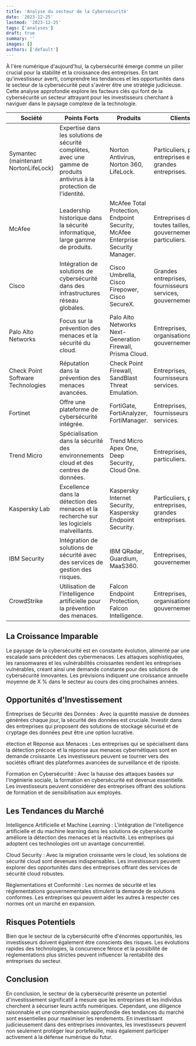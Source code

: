 ```yaml
---
title: 'Analyse du secteur de la Cybersécurité'
date: '2023-12-25'
lastmod: '2023-12-25'
tags: ['analyses']
draft: true
summary: ''
images: []
authors: ['default']
---
```


À l'ère numérique d'aujourd'hui, la cybersécurité émerge comme un pilier crucial pour la stabilité et la croissance des entreprises. En tant qu'investisseur averti, comprendre les tendances et les opportunités dans le secteur de la cybersécurité peut s'avérer être une stratégie judicieuse. Cette analyse approfondie explore les facteurs clés qui font de la cybersécurité un secteur attrayant pour les investisseurs cherchant à naviguer dans le paysage complexe de la technologie.

| Société                              | Points Forts                                                                                                            | Produits                                                                        | Clients                                                       |
| ------------------------------------ | ----------------------------------------------------------------------------------------------------------------------- | ------------------------------------------------------------------------------- | ------------------------------------------------------------- |
| Symantec (maintenant NortonLifeLock) | Expertise dans les solutions de sécurité complètes, avec une gamme de produits antivirus à la protection de l'identité. | Norton Antivirus, Norton 360, LifeLock.                                         | Particuliers, petites entreprises et grandes entreprises.     |
| McAfee                               | Leadership historique dans la sécurité informatique, large gamme de produits.                                           | McAfee Total Protection, Endpoint Security, McAfee Enterprise Security Manager. | Entreprises de toutes tailles, gouvernements, particuliers.   |
| Cisco                                | Intégration de solutions de cybersécurité dans des infrastructures réseau globales.                                     | Cisco Umbrella, Cisco Firepower, Cisco SecureX.                                 | Grandes entreprises, fournisseurs de services, gouvernements. |
| Palo Alto Networks                   | Focus sur la prévention des menaces et la sécurité du cloud.                                                            | Palo Alto Networks Next-Generation Firewall, Prisma Cloud.                      | Entreprises, organisations gouvernementales.                  |
| Check Point Software Technologies    | Réputation dans la prévention des menaces avancées.                                                                     | Check Point Firewall, SandBlast Threat Emulation.                               | Entreprises, fournisseurs de services.                        |
| Fortinet                             | Offre une plateforme de cybersécurité intégrée.                                                                         | FortiGate, FortiAnalyzer, FortiManager.                                         | Entreprises, fournisseurs de services.                        |
| Trend Micro                          | Spécialisation dans la sécurité des environnements cloud et des centres de données.                                     | Trend Micro Apex One, Deep Security, Cloud One.                                 | Entreprises, particuliers.                                    |
| Kaspersky Lab                        | Excellence dans la détection des menaces et la recherche sur les logiciels malveillants.                                | Kaspersky Internet Security, Kaspersky Endpoint Security.                       | Particuliers, petites entreprises, grandes entreprises.       |
| IBM Security                         | Intégration de solutions de sécurité avec des services de gestion des risques.                                          | IBM QRadar, Guardium, MaaS360.                                                  | Entreprises, gouvernements.                                   |
| CrowdStrike                          | Utilisation de l'intelligence artificielle pour la prévention des menaces.                                              | Falcon Endpoint Protection, Falcon Intelligence.                                | Entreprises, organisations gouvernementales.                  |

## La Croissance Imparable

Le paysage de la cybersécurité est en constante évolution, alimenté par une escalade sans précédent des cybermenaces. Les attaques sophistiquées, les ransomwares et les vulnérabilités croissantes rendent les entreprises vulnérables, créant ainsi une demande constante pour des solutions de cybersécurité innovantes. Les prévisions indiquent une croissance annuelle moyenne de X % dans le secteur au cours des cinq prochaines années.

## Opportunités d'Investissement

Entreprises de Sécurité des Données : Avec la quantité massive de données générées chaque jour, la sécurité des données est cruciale. Investir dans des entreprises qui proposent des solutions de stockage sécurisé et de cryptage des données peut être une option lucrative.

étection et Réponse aux Menaces : Les entreprises qui se spécialisent dans la détection précoce et la réponse aux menaces cybernétiques sont en demande croissante. Les investisseurs peuvent se tourner vers des sociétés offrant des plateformes avancées de surveillance et de riposte.

Formation en Cybersécurité : Avec la hausse des attaques basées sur l'ingénierie sociale, la formation en cybersécurité est devenue essentielle. Les investisseurs peuvent considérer des entreprises offrant des solutions de formation et de sensibilisation aux employés.

## Les Tendances du Marché

Intelligence Artificielle et Machine Learning : L'intégration de l'intelligence artificielle et du machine learning dans les solutions de cybersécurité améliore la détection des menaces et la réactivité. Les entreprises qui adoptent ces technologies ont un avantage concurrentiel.

Cloud Security : Avec la migration croissante vers le cloud, les solutions de sécurité cloud sont devenues indispensables. Les investisseurs peuvent explorer des opportunités dans des entreprises offrant des services de sécurité cloud robustes.

Réglementations et Conformité : Les normes de sécurité et les réglementations gouvernementales stimulent la demande de solutions conformes. Les entreprises qui peuvent aider les autres à respecter ces normes ont un marché en expansion.

## Risques Potentiels

Bien que le secteur de la cybersécurité offre d'énormes opportunités, les investisseurs doivent également être conscients des risques. Les évolutions rapides des technologies, la concurrence féroce et la possibilité de réglementations plus strictes peuvent influencer la rentabilité des entreprises du secteur.

## Conclusion

En conclusion, le secteur de la cybersécurité présente un potentiel d'investissement significatif à mesure que les entreprises
et les individus cherchent à sécuriser leurs actifs numériques.
Cependant, une diligence raisonnable et une compréhension approfondie des tendances du marché sont essentielles pour maximiser les rendements.
En investissant judicieusement dans des entreprises innovantes, les investisseurs peuvent non seulement protéger leur portefeuille,
mais également participer activement à la défense numérique du futur.
